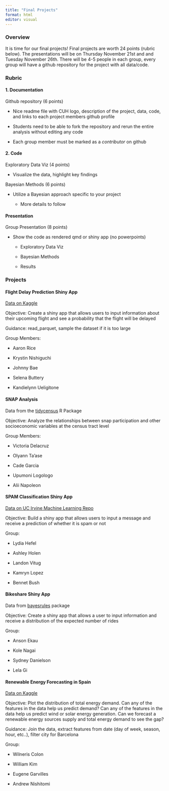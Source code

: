 ```yaml
---
title: "Final Projects"
format: html
editor: visual
---
```


### Overview

It is time for our final projects! Final projects are worth 24 points (rubric below). The presentations will be on Thursday November 21st and and Tuesday November 26th. There will be 4-5 people in each group, every group will have a github repository for the project with all data/code.

### Rubric

#### 1. Documentation

Github repository (6 points)

-   Nice readme file with CUH logo, description of the project, data, code, and links to each project members github profile

-   Students need to be able to fork the repository and rerun the entire analysis without editing any code

-   Each group member must be marked as a *contributor* on github

#### 2. Code

Exploratory Data Viz (4 points)

-   Visualize the data, highlight key findings

Bayesian Methods (6 points)

-   Utilize a Bayesian approach specific to your project

    -   More details to follow

#### Presentation

Group Presentation (8 points)

-   Show the code as rendered qmd or shiny app (no powerpoints)

    -   Exploratory Data Viz

    -   Bayesian Methods

    -   Results

### Projects

#### Flight Delay Prediction Shiny App

[Data on Kaggle](https://www.kaggle.com/datasets/arvindnagaonkar/flight-delay/)

Objective: Create a shiny app that allows users to input information about their upcoming flight and see a probability that the flight will be delayed

Guidance: read_parquet, sample the dataset if it is too large

Group Members:

-   Aaron Rice

-   Krystin Nishiguchi

-   Johnny Bae

-   Selena Buttery

-   Kandielynn Ueligitone

#### SNAP Analysis

Data from the [tidycensus](https://walker-data.com/tidycensus/index.html) R Package

Objective: Analyze the relationships between snap participation and other socioeconomic variables at the census tract level

Group Members:

-   Victoria Delacruz

-   Olyann Ta'ase

-   Cade Garcia

-   Upumoni Logologo

-   Alii Napoleon

#### SPAM Classification Shiny App

[Data on UC Irvine Machine Learning Repo](https://archive.ics.uci.edu/dataset/228/sms+spam+collection)

Objective: Build a shiny app that allows users to input a message and receive a prediction of whether it is spam or not

Group:

-   Lydia Hefel

-   Ashley Holen

-   Landon Vitug

-   Kamryn Lopez

-   Bennet Bush

#### Bikeshare Shiny App

Data from [bayesrules](https://github.com/bayes-rules/bayesrules) package

Objective: Create a shiny app that allows a user to input information and receive a distribution of the expected number of rides

Group:

-   Anson Ekau

-   Kole Nagai

-   Sydney Danielson

-   Lela Gi

#### Renewable Energy Forecasting in Spain

[Data on Kaggle](https://www.kaggle.com/datasets/nicholasjhana/energy-consumption-generation-prices-and-weather/data)

Objective: Plot the distribution of total energy demand. Can any of the features in the data help us predict demand? Can any of the features in the data help us predict wind or solar energy generation. Can we forecast a renewable energy sources supply and total energy demand to see the gap?

Guidance: Join the data, extract features from date (day of week, season, hour, etc..), filter city for Barcelona

Group:

-   Wilneris Colon

-   William Kim

-   Eugene Garvilles

-   Andrew Nishitomi

